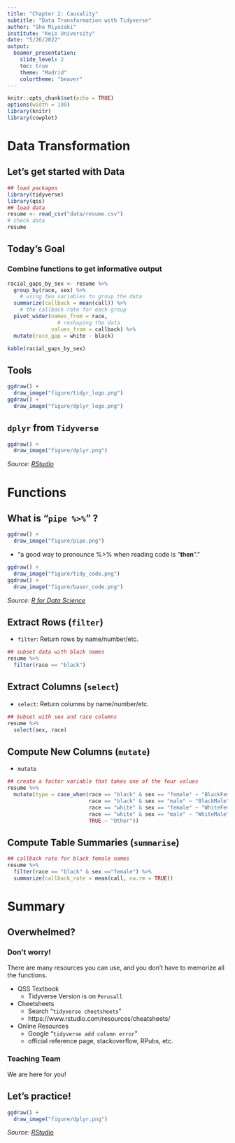 ```yaml
---
title: "Chapter 2: Causality"
subtitle: "Data Transformation with Tidyverse"
author: "Sho Miyazaki"
institute: "Keio University"
date: "5/26/2022"
output: 
  beamer_presentation:
    slide_level: 2
    toc: true
    theme: "Madrid"
    colortheme: "beaver"
---
```


```r
knitr::opts_chunk$set(echo = TRUE)
options(width = 100)
library(knitr)
library(cowplot)
```

# Data Transformation

## Let's get started with Data
\small
```r
## load packages
library(tidyverse)
library(qss)
## load data
resume <- read_csv("data/resume.csv")
# check data 
resume
```

## Today's Goal
### Combine functions to get informative output
\small
```r
racial_gaps_by_sex <- resume %>%
  group_by(race, sex) %>% 
    # using two variables to group the data 
  summarize(callback = mean(call)) %>% 
    # the callback rate for each group 
  pivot_wider(names_from = race, 
                # reshaping the data
              values_from = callback) %>%
  mutate(race_gap = white - black)
```
\large

```r
kable(racial_gaps_by_sex)
```

## Tools
```r
ggdraw() + 
  draw_image("figure/tidyr_logo.png") 
ggdraw() + 
  draw_image("figure/dplyr_logo.png") 
```

## `dplyr` from `Tidyverse`

```r
ggdraw() + 
  draw_image("figure/dplyr.png") 
```
*Source: [RStudio](https://www.rstudio.com/resources/webinars/tidyverse-visualization-manipulation-basics/)*

# Functions

## What is "`pipe %>% `" ?

```r
ggdraw() + 
  draw_image("figure/pipe.png") 
```

- "a good way to pronounce %>% when reading code is “**then**”."

```r
ggdraw() + 
  draw_image("figure/tidy_code.png") 
ggdraw() + 
  draw_image("figure/baser_code.png") 
```

\tiny
*Source: [R for Data Science](https://r4ds.had.co.nz/explore-intro.html)*

## Extract Rows (`filter`)

- `filter`: Return rows by name/number/etc.

```r
## subset data with black names
resume %>% 
  filter(race == "black")
```

## Extract Columns (`select`) 

- `select`: Return columns by name/number/etc.
```r
## Subset with sex and race columns
resume %>% 
  select(sex, race)
```

## Compute New Columns (`mutate`)

- `mutate`

\scriptsize
```r
## create a factor variable that takes one of the four values
resume %>%
  mutate(type = case_when(race == "black" & sex == "female" ~ "BlackFemale",
                          race == "black" & sex == "male" ~ "BlackMale",
                          race == "white" & sex == "female" ~ "WhiteFemale",
                          race == "white" & sex == "male" ~ "WhiteMale",
                          TRUE ~ "Other"))
```

## Compute Table Summaries (`summarise`)

```r
## callback rate for black female names
resume %>% 
  filter(race == "black" & sex =="female") %>%
  summarize(callback_rate = mean(call, na.rm = TRUE))
```

# Summary

## Overwhelmed? 
### Don't worry!
There are many resources you can use, and you don't have to memorize all the functions.

- QSS Textbook
  + Tidyverse Version is on `Perusall`
- Cheetsheets
  + Search "`tidyverse cheetsheets`"
  + https://www.rstudio.com/resources/cheatsheets/
- Online Resources 
  + Google "`tidyverse add column error`"
  + official reference page, stackoverflow, RPubs, etc. 

### Teaching Team
We are here for you!

## Let's practice!
```r
ggdraw() + 
  draw_image("figure/dplyr.png") 
```
*Source: [RStudio](https://www.rstudio.com/resources/webinars/tidyverse-visualization-manipulation-basics/)*
